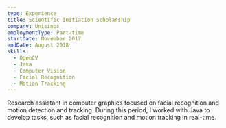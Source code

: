 ```yaml
---
type: Experience
title: Scientific Initiation Scholarship
company: Unisinos
employmentType: Part-time
startDate: November 2017
endDate: August 2018
skills:
  - OpenCV
  - Java
  - Computer Vision
  - Facial Recognition
  - Motion Tracking
---
```


Research assistant in computer graphics focused on facial recognition and motion detection and tracking. During this period, I worked with Java to develop tasks, such as facial recognition and motion tracking in real-time.
